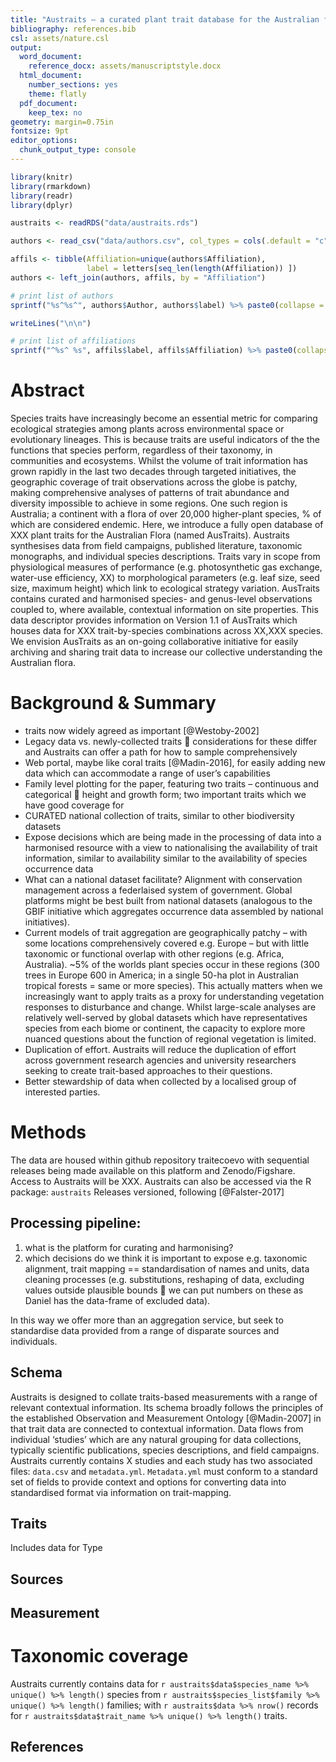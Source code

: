 ```yaml
---
title: "Austraits – a curated plant trait database for the Australian flora"
bibliography: references.bib
csl: assets/nature.csl  
output:
  word_document:
    reference_docx: assets/manuscriptstyle.docx
  html_document:
    number_sections: yes
    theme: flatly
  pdf_document:
    keep_tex: no
geometry: margin=0.75in
fontsize: 9pt
editor_options:
  chunk_output_type: console
---
```



```r
library(knitr)
library(rmarkdown)
library(readr)
library(dplyr)

austraits <- readRDS("data/austraits.rds")
```

```r
authors <- read_csv("data/authors.csv", col_types = cols(.default = "c"))

affils <- tibble(Affiliation=unique(authors$Affiliation), 
                 label = letters[seq_len(length(Affiliation)) ])
authors <- left_join(authors, affils, by = "Affiliation")

# print list of authors
sprintf("%s^%s^", authors$Author, authors$label) %>% paste0(collapse = ", ") %>% writeLines()

writeLines("\n\n")

# print list of affiliations
sprintf("^%s^ %s", affils$label, affils$Affiliation) %>% paste0(collapse = "; ") %>% writeLines()
```


# Abstract

Species traits have increasingly become an essential metric for comparing ecological strategies among plants across environmental space or evolutionary lineages. This is because traits are useful indicators of the the functions that species perform, regardless of their taxonomy, in communities and ecosystems. Whilst the volume of trait information has grown rapidly in the last two decades through targeted initiatives, the geographic coverage of trait observations across the globe is patchy, making comprehensive analyses of patterns of trait abundance and diversity impossible to achieve in some regions. One such region is Australia; a continent with a flora of over 20,000 higher-plant species, % of which are considered endemic. Here, we introduce a fully open database of XXX plant traits for the Australian Flora (named AusTraits). Austraits synthesises data from field campaigns, published literature, taxonomic monographs, and individual species descriptions. Traits vary in scope from physiological measures of performance (e.g. photosynthetic gas exchange, water-use efficiency, XX) to morphological parameters (e.g. leaf size, seed size, maximum height) which link to ecological strategy variation. AusTraits contains curated and harmonised species- and genus-level observations coupled to, where available, contextual information on site properties. This data descriptor provides information on Version 1.1 of AusTraits which houses data for XXX trait-by-species combinations across XX,XXX species. We envision AusTraits as an on-going collaborative initiative for easily archiving and sharing trait data to increase our collective understanding the Australian flora. 

# Background & Summary 

- traits now widely agreed as important [@Westoby-2002]
-	Legacy data vs. newly-collected traits  considerations for these differ and Austraits can offer a path for how to sample comprehensively
-	Web portal, maybe like coral traits [@Madin-2016], for easily adding new data which can accommodate a range of user’s capabilities
-	Family level plotting for the paper, featuring two traits – continuous and categorical  height and growth form; two important traits which we have good coverage for
-	CURATED national collection of traits, similar to other biodiversity datasets 
-	Expose decisions which are being made in the processing of data into a harmonised resource with a view to nationalising the availability of trait information, similar to availability similar to the availability of species occurrence data
-	What can a national dataset facilitate? Alignment with conservation management across a federlaised system of government. Global platforms might be best built from national datasets (analogous to the GBIF initiative which aggregates occurrence data assembled by national initiatives). 
-	Current models of trait aggregation are geographically patchy – with some locations comprehensively covered e.g. Europe – but with little taxonomic or functional overlap with other regions (e.g. Africa, Australia). ~5% of the worlds plant species occur in these regions (300 trees in Europe 600 in America; in a single 50-ha plot in Australian tropical forests = same or more species). This actually matters when we increasingly want to apply traits as a proxy for understanding vegetation responses to disturbance and change. Whilst large-scale analyses are relatively well-served by global datasets which have representatives species from each biome or continent, the capacity to explore more nuanced questions about the function of regional vegetation is limited. 
-	Duplication of effort. Austraits will reduce the duplication of effort across government research agencies and university researchers seeking to create trait-based approaches to their questions. 
-	Better stewardship of data when collected by a localised group of interested parties. 

# Methods

The data are housed within github repository traitecoevo with sequential releases being made available on this platform and Zenodo/Figshare. Access to Austraits will be  XXX. Austraits can also be accessed via the R package: `austraits` Releases versioned, following [@Falster-2017]

## Processing pipeline: 

1. what is the platform for curating and harmonising? 
2. which decisions do we think it is important to expose e.g. taxonomic alignment, trait mapping == standardisation of names and units, data cleaning processes (e.g. substitutions, reshaping of data, excluding values outside plausible bounds  we can put numbers on these as Daniel has the data-frame of excluded data). 

In this way we offer more than an aggregation service, but seek to standardise data provided from a range of disparate sources and individuals. 


## Schema

Austraits is designed to collate traits-based measurements with a range of relevant contextual information. Its schema broadly follows the principles of the established Observation and Measurement Ontology [@Madin-2007] in that trait data are connected to contextual information. Data flows from individual ‘studies’ which are any natural grouping for data collections, typically scientific publications, species descriptions, and field campaigns. Austraits currently contains X studies and each study has two associated files: `data.csv` and `metadata.yml`. `Metadata.yml` must conform to a standard set of fields to provide context and options for converting data into standardised format via information on trait-mapping. 

## Traits 

Includes data for Type

## Sources

## Measurement

# Taxonomic coverage 

Austraits currently contains data for `r austraits$data$species_name %>% unique() %>% length()` species from `r austraits$species_list$family %>% unique() %>% length()` families; with `r austraits$data %>% nrow()` records for `r austraits$data$trait_name %>% unique() %>% length()` traits.   


## References

\footnotesize
